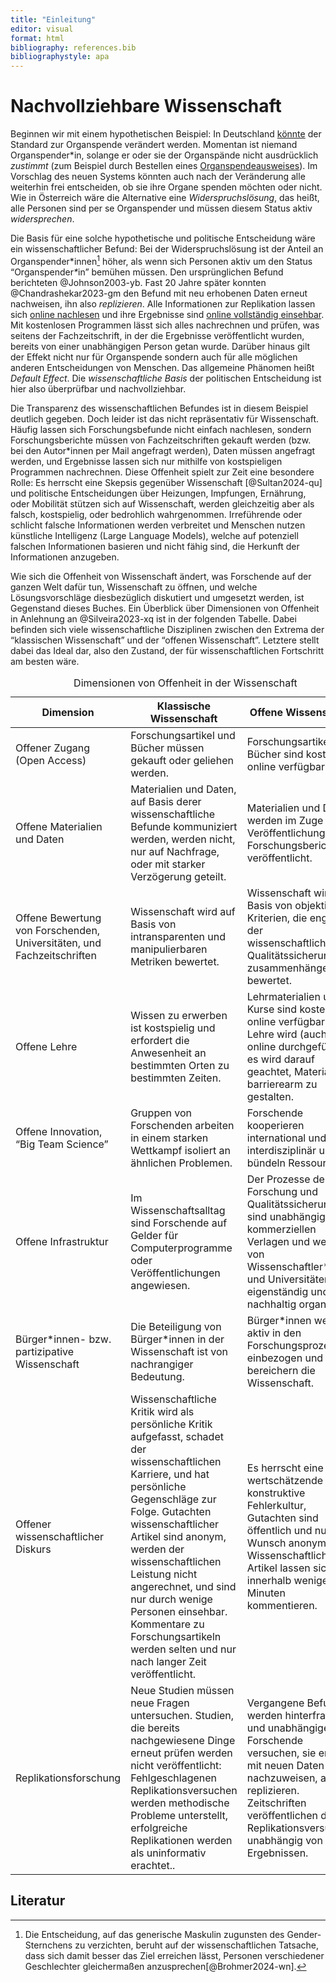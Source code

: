 ```yaml
---
title: "Einleitung"
editor: visual
format: html
bibliography: references.bib
bibliographystyle: apa
---
```


# Nachvollziehbare Wissenschaft

Beginnen wir mit einem hypothetischen Beispiel: In Deutschland [könnte](https://www.tagesschau.de/inland/innenpolitik/organspende-gesetz-100.html) der Standard zur Organspende verändert werden. Momentan ist niemand Organspender\*in, solange er oder sie der Organspände nicht ausdrücklich *zustimmt* (zum Beispiel durch Bestellen eines [Organspendeausweises](www.organspende-info.de/organspendeausweis-download-und-bestellen/)). Im Vorschlag des neuen Systems könnten auch nach der Veränderung alle weiterhin frei entscheiden, ob sie ihre Organe spenden möchten oder nicht. Wie in Österreich wäre die Alternative eine *Widerspruchslösung*, das heißt, alle Personen sind per se Organspender und müssen diesem Status aktiv *widersprechen*.

Die Basis für eine solche hypothetische und politische Entscheidung wäre ein wissenschaftlicher Befund: Bei der Widerspruchslösung ist der Anteil an Organspender\*innen[^einleitung-1] höher, als wenn sich Personen aktiv um den Status "Organspender*\**in" bemühen müssen. Den ursprünglichen Befund berichteten @Johnson2003-yb. Fast 20 Jahre später konnten @Chandrashekar2023-gm den Befund mit neu erhobenen Daten erneut nachweisen, ihn also *replizieren*. Alle Informationen zur Replikation lassen sich [online nachlesen](https://open.lnu.se/index.php/metapsychology/article/view/3108) und ihre Ergebnisse sind [online vollständig einsehbar](https://osf.io/8wd2b/). Mit kostenlosen Programmen lässt sich alles nachrechnen und prüfen, was seitens der Fachzeitschrift, in der die Ergebnisse veröffentlicht wurden, bereits von einer unabhängigen Person getan wurde. Darüber hinaus gilt der Effekt nicht nur für Organspende sondern auch für alle möglichen anderen Entscheidungen von Menschen. Das allgemeine Phänomen heißt *Default Effect*. Die *wissenschaftliche Basis* der politischen Entscheidung ist hier also überprüfbar und nachvollziehbar.

[^einleitung-1]: Die Entscheidung, auf das generische Maskulin zugunsten des Gender-Sternchens zu verzichten, beruht auf der wissenschaftlichen Tatsache, dass sich damit besser das Ziel erreichen lässt, Personen verschiedener Geschlechter gleichermaßen anzusprechen[@Brohmer2024-wn].

Die Transparenz des wissenschaftlichen Befundes ist in diesem Beispiel deutlich gegeben. Doch leider ist das nicht repräsentativ für Wissenschaft. Häufig lassen sich Forschungsbefunde nicht einfach nachlesen, sondern Forschungsberichte müssen von Fachzeitschriften gekauft werden (bzw. bei den Autor\*innen per Mail angefragt werden), Daten müssen angefragt werden, und Ergebnisse lassen sich nur mithilfe von kostspieligen Programmen nachrechnen. Diese Offenheit spielt zur Zeit eine besondere Rolle: Es herrscht eine Skepsis gegenüber Wissenschaft [@Sultan2024-qu] und politische Entscheidungen über Heizungen, Impfungen, Ernährung, oder Mobilität stützen sich auf Wissenschaft, werden gleichzeitig aber als falsch, kostspielig, oder bedrohlich wahrgenommen. Irreführende oder schlicht falsche Informationen werden verbreitet und Menschen nutzen künstliche Intelligenz (Large Language Models), welche auf potenziell falschen Informationen basieren und nicht fähig sind, die Herkunft der Informationen anzugeben.

Wie sich die Offenheit von Wissenschaft ändert, was Forschende auf der ganzen Welt dafür tun, Wissenschaft zu öffnen, und welche Lösungsvorschläge diesbezüglich diskutiert und umgesetzt werden, ist Gegenstand dieses Buches. Ein Überblick über Dimensionen von Offenheit in Anlehnung an @Silveira2023-xq ist in der folgenden Tabelle. Dabei befinden sich viele wissenschaftliche Disziplinen zwischen den Extrema der "klassischen Wissenschaft" und der "offenen Wissenschaft". Letztere stellt dabei das Ideal dar, also den Zustand, der für wissenschaftlichen Fortschritt am besten wäre.

| Dimension | Klassische Wissenschaft | Offene Wissenschaft |
|----|----|----|
| Offener Zugang (Open Access) | Forschungsartikel und Bücher müssen gekauft oder geliehen werden. | Forschungsartikel und Bücher sind kostenlos online verfügbar. |
| Offene Materialien und Daten | Materialien und Daten, auf Basis derer wissenschaftliche Befunde kommuniziert werden, werden nicht, nur auf Nachfrage, oder mit starker Verzögerung geteilt. | Materialien und Daten werden im Zuge der Veröffentlichung des Forschungsberichts veröffentlicht. |
| Offene Bewertung von Forschenden, Universitäten, und Fachzeitschriften | Wissenschaft wird auf Basis von intransparenten und manipulierbaren Metriken bewertet. | Wissenschaft wird auf Basis von objektiven Kriterien, die eng mit der wissenschaftlichen Qualitätssicherung zusammenhängen, bewertet. |
| Offene Lehre | Wissen zu erwerben ist kostspielig und erfordert die Anwesenheit an bestimmten Orten zu bestimmten Zeiten. | Lehrmaterialien und Kurse sind kostenlos online verfügbar, Lehre wird (auch) online durchgeführt, es wird darauf geachtet, Materialien barrierearm zu gestalten. |
| Offene Innovation, "Big Team Science" | Gruppen von Forschenden arbeiten in einem starken Wettkampf isoliert an ähnlichen Problemen. | Forschende kooperieren international und interdisziplinär und bündeln Ressourcen. |
| Offene Infrastruktur | Im Wissenschaftsalltag sind Forschende auf Gelder für Computerprogramme oder Veröffentlichungen angewiesen. | Der Prozesse der Forschung und Qualitätssicherung sind unabhängig von kommerziellen Verlagen und werden von Wissenschaftler\*innen und Universitäten eigenständig und nachhaltig organisiert. |
| Bürger\*innen- bzw. partizipative Wissenschaft | Die Beteiligung von Bürger\*innen in der Wissenschaft ist von nachrangiger Bedeutung. | Bürger\*innen werden aktiv in den Forschungsprozess einbezogen und bereichern die Wissenschaft. |
| Offener wissenschaftlicher Diskurs | Wissenschaftliche Kritik wird als persönliche Kritik aufgefasst, schadet der wissenschaftlichen Karriere, und hat persönliche Gegenschläge zur Folge. Gutachten wissenschaftlicher Artikel sind anonym, werden der wissenschaftlichen Leistung nicht angerechnet, und sind nur durch wenige Personen einsehbar. Kommentare zu Forschungsartikeln werden selten und nur nach langer Zeit veröffentlicht. | Es herrscht eine wertschätzende und konstruktive Fehlerkultur, Gutachten sind öffentlich und nur auf Wunsch anonym. Wissenschaftliche Artikel lassen sich innerhalb weniger Minuten kommentieren. |
| Replikationsforschung | Neue Studien müssen neue Fragen untersuchen. Studien, die bereits nachgewiesene Dinge erneut prüfen werden nicht veröffentlicht: Fehlgeschlagenen Replikationsversuchen werden methodische Probleme unterstellt, erfolgreiche Replikationen werden als uninformativ erachtet.. | Vergangene Befunde werden hinterfragt und unabhängige Forschende versuchen, sie erneut mit neuen Daten nachzuweisen, also zu replizieren. Zeitschriften veröffentlichen diese Replikationsversuche unabhängig von Ergebnissen. |

: Dimensionen von Offenheit in der Wissenschaft

## Literatur
